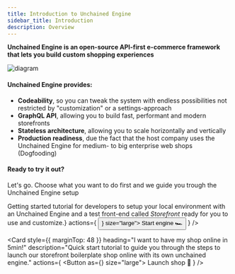 ```yaml
---
title: Introduction to Unchained Engine
sidebar_title: Introduction
description: Overview
---
```


**Unchained Engine is an open-source API-first e-commerce framework that lets you build custom shopping experiences**

![diagram](./images/System-Architecture.png)

#### Unchained Engine provides:

- **Codeability**, so you can tweak the system with endless possibilities not restricted by "customization" or a settings-approach
- **GraphQL API**, allowing you to build fast, performant and modern storefronts
- **Stateless architecture**, allowing you to scale horizontally and vertically
- **Production readiness**, due the fact that the host company uses the Unchained Engine for medium- to big enterprise web shops (Dogfooding)

#### Ready to try it out?

Let's go. Choose what you want to do first and we guide you trough the Unchained Engine setup


<div style={{padding: '0 32px'}}>
  <Card
    style={{ marginTop: 32 }}
    heading="I want to start the engine for development!"
    description={<span>Getting started tutorial for developers to setup your local environment with an Unchained Engine and a test front-end called <i>Storefront</i> ready for you to use and customize.</span>}
    actions={
      <Button as={<Link to="/getting-started-development/" />} size="large">
        Start engine  🏎
      </Button>
    }
  />

  <Card
    style={{ marginTop: 48 }}
    heading="I want to have my shop online in 5min!"
    description="Quick start tutorial to guide you through the steps to launch our storefront boilerplate shop online with its own unchained engine."
    actions={
      <Button as={<Link to="/getting-started-deploy/" />} size="large">
        Launch shop 🚀
      </Button>
    }
  />
</div>
